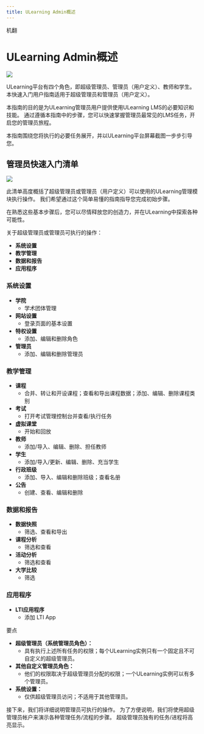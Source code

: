 ```yaml
--- 
title: ULearning Admin概述
--- 
```



机翻
# ULearning Admin概述

![](/img/ulearning/admin/overview01.png)

ULearning平台有四个角色，即超级管理员、管理员（用户定义）、教师和学生。 本快速入门用户指南适用于超级管理员和管理员（用户定义）。 

本指南的目的是为ULearning管理员用户提供使用ULearning LMS的必要知识和技能。 通过遵循本指南中的步骤，您可以快速掌握管理员最常见的LMS任务，开启您的管理员旅程。 

本指南围绕您将执行的必要任务展开，并以ULearning平台屏幕截图一步步引导您。 



## 管理员快速入门清单

![](/img/ulearning/admin/overview02.png)

此清单高度概括了超级管理员或管理员（用户定义）可以使用的ULearning管理模块执行操作。 我们希望通过这个简单易懂的指南指导您完成初始步骤。

在熟悉这些基本步骤后，您可以尽情释放您的创造力，并在ULearning中探索各种可能性。 

关于超级管理员或管理员可执行的操作： 

 - **系统设置** 
 - **教学管理** 
 - **数据和报告** 
 - **应用程序** 

 ### 系统设置 

 - **学院** 
   - 学术团体管理 
 - **网站设置** 
   - 登录页面的基本设置 
 - **特权设置** 
   - 添加、编辑和删除角色 
 - **管理员** 
   - 添加、编辑和删除管理员 

 ### 教学管理 

 - **课程** 
   - 合并、转让和开设课程；查看和导出课程数据；添加、编辑、删除课程类别 
 - **考试** 
   - 打开考试管理控制台并查看/执行任务 
 - **虚拟课堂** 
   - 开始和回放 
 - **教师** 
   - 添加/导入、编辑、删除、担任教师 
 - **学生** 
   - 添加/导入/更新、编辑、删除、充当学生 
 - **行政班级** 
   - 添加、导入、编辑和删除班级；查看名册 
 - **公告** 
   - 创建、查看、编辑和删除 

 ### 数据和报告 

 - **数据快照** 
   - 筛选、查看和导出 
 - **课程分析** 
   - 筛选和查看 
 - **活动分析** 
   - 筛选和查看 
 - **大学比较** 
   - 筛选 

 ### 应用程序 

 - **LTI应用程序** 
   - 添加 LTI App


要点 

 - **超级管理员（系统管理员角色）：** 
   - 具有执行上述所有任务的权限；每个ULearning实例只有一个固定且不可自定义的超级管理员。 
 - **其他自定义管理员角色：** 
   - 他们的权限取决于超级管理员分配的权限；一个ULearning实例可以有多个管理员。 
 - **系统设置：** 
   - 仅供超级管理员访问；不适用于其他管理员。 

 接下来，我们将详细说明管理员可执行的操作。 为了方便说明，我们将使用超级管理员帐户来演示各种管理任务/流程的步骤。 超级管理员独有的任务/进程将高亮显示。
